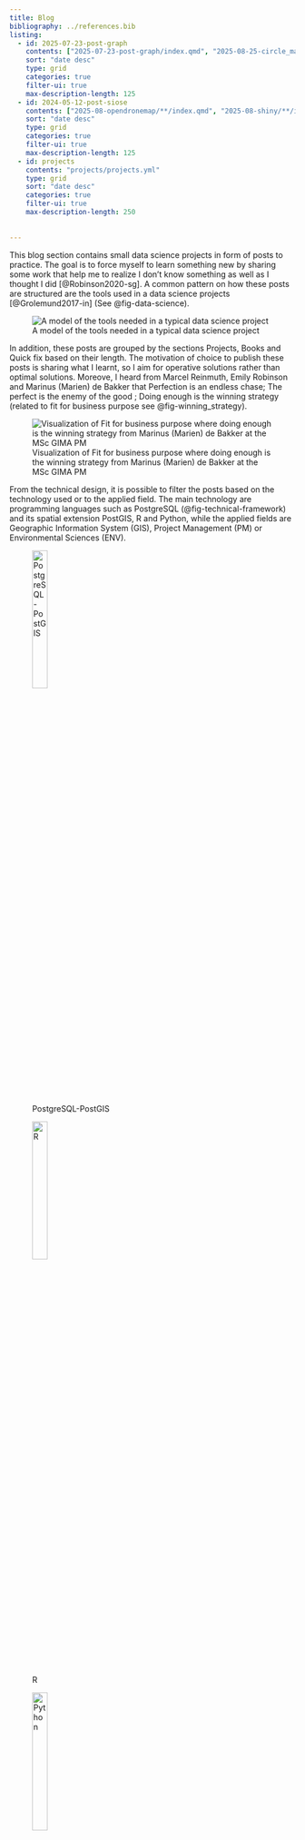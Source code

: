 ```yaml
---
title: Blog
bibliography: ../references.bib
listing:
  - id: 2025-07-23-post-graph
    contents: ["2025-07-23-post-graph/index.qmd", "2025-08-25-circle_map/index.qmd"]
    sort: "date desc"
    type: grid
    categories: true
    filter-ui: true
    max-description-length: 125
  - id: 2024-05-12-post-siose
    contents: ["2025-08-opendronemap/**/index.qmd", "2025-08-shiny/**/index.qmd", "2025-08-python-automating/**/index.qmd"]
    sort: "date desc"
    type: grid
    categories: true
    filter-ui: true   
    max-description-length: 125
  - id: projects
    contents: "projects/projects.yml"
    type: grid
    sort: "date desc"
    categories: true
    filter-ui: true
    max-description-length: 250
    
    
---
```


This blog section contains small data science projects in form of posts to practice. The goal is to force myself to learn something new by sharing some work that help me to realize I don't know something as well as I thought I did [@Robinson2020-sg]. A common pattern on how these posts are structured are the tools used in a data science projects [@Grolemund2017-in] (See @fig-data-science). 

![A model of the tools
needed in a typical data science project](../assets/images/data_science_tools_v4.png){#fig-data-science .column-margin .lightbox}


In addition, these posts are grouped by the sections Projects, Books and Quick fix based on their length. The motivation of choice to publish these posts is sharing what I learnt, so I aim for operative solutions rather than optimal solutions. Moreove, I heard from Marcel Reinmuth, Emily Robinson and Marinus (Marien) de Bakker that Perfection is an endless chase; The perfect is the enemy of the good ; Doing enough is the winning strategy (related to fit for business purpose see @fig-winning_strategy).

![Visualization of Fit for business purpose where doing enough is the winning strategy from Marinus (Marien) de Bakker at the MSc GIMA PM](../assets/images/winning_strategy.png){#fig-winning_strategy .column-margin .lightbox}

From the technical design, it is possible to filter the posts based on the technology used or to the applied field. The main technology are programming languages such as PostgreSQL (@fig-technical-framework) and its spatial extension PostGIS, R and Python, while the applied fields are Geographic Information System (GIS), Project Management (PM) or Environmental Sciences (ENV).


:::{#fig-technical-framework layout-ncol=4}

![PostgreSQL-PostGIS](../assets/images/PostGIS.png){#fig-postgis width=25%}

![R](../assets/images/R.png){#fig-R width=25%}

![Python](../assets/images/Python.png){#fig-python width=25%}

![QGIS](../assets/images/QGIS.png){#fig-qgis width=25%}

Main technical framework shown in the filters named as categories

:::



## Projects

:::{#projects}
:::


## Quick fix

:::{#2025-07-23-post-graph}
:::



## Books

:::{#2024-05-12-post-siose}
:::

## Notes

I used this ([link](https://rstudio-conf-2022.github.io/get-started-quarto/materials/07-plots-tables.html#/plots-graphics-and-tables)) to refresh how to structure the general layout.

